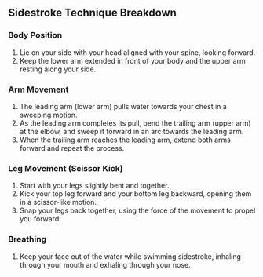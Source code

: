 ## Sidestroke Technique Breakdown

### Body Position

1. Lie on your side with your head aligned with your spine, looking forward.
2. Keep the lower arm extended in front of your body and the upper arm resting along your side.

### Arm Movement

1. The leading arm (lower arm) pulls water towards your chest in a sweeping motion.
2. As the leading arm completes its pull, bend the trailing arm (upper arm) at the elbow, and sweep it forward in an arc towards the leading arm.
3. When the trailing arm reaches the leading arm, extend both arms forward and repeat the process.

### Leg Movement (Scissor Kick)

1. Start with your legs slightly bent and together.
2. Kick your top leg forward and your bottom leg backward, opening them in a scissor-like motion.
3. Snap your legs back together, using the force of the movement to propel you forward.

### Breathing

1. Keep your face out of the water while swimming sidestroke, inhaling through your mouth and exhaling through your nose.

